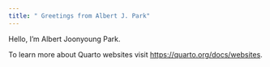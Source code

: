 ```yaml
---
title: " Greetings from Albert J. Park"
---
```


Hello, I'm Albert Joonyoung Park.

To learn more about Quarto websites visit <https://quarto.org/docs/websites>.
